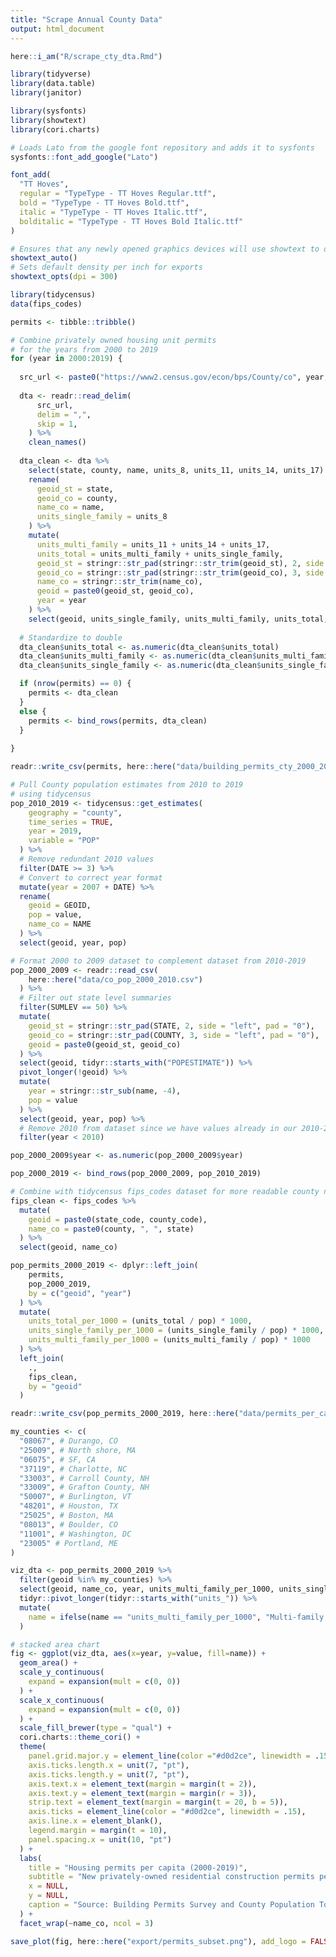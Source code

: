 ```yaml
---
title: "Scrape Annual County Data"
output: html_document
---
```


```r

here::i_am("R/scrape_cty_dta.Rmd")

library(tidyverse)
library(data.table)
library(janitor)

library(sysfonts)
library(showtext)
library(cori.charts)

# Loads Lato from the google font repository and adds it to sysfonts
sysfonts::font_add_google("Lato")

font_add(
  "TT Hoves",
  regular = "TypeType - TT Hoves Regular.ttf",
  bold = "TypeType - TT Hoves Bold.ttf",
  italic = "TypeType - TT Hoves Italic.ttf",
  bolditalic = "TypeType - TT Hoves Bold Italic.ttf"
)

# Ensures that any newly opened graphics devices will use showtext to draw text
showtext_auto()
# Sets default density per inch for exports
showtext_opts(dpi = 300)

library(tidycensus)
data(fips_codes)

```


```r

permits <- tibble::tribble()

# Combine privately owned housing unit permits 
# for the years from 2000 to 2019
for (year in 2000:2019) {
  
  src_url <- paste0("https://www2.census.gov/econ/bps/County/co", year, "a.txt")
  
  dta <- readr::read_delim(
      src_url,
      delim = ",",
      skip = 1,
    ) %>%
    clean_names()
  
  dta_clean <- dta %>%
    select(state, county, name, units_8, units_11, units_14, units_17) %>%
    rename(
      geoid_st = state,
      geoid_co = county,
      name_co = name,
      units_single_family = units_8
    ) %>%
    mutate(
      units_multi_family = units_11 + units_14 + units_17,
      units_total = units_multi_family + units_single_family,
      geoid_st = stringr::str_pad(stringr::str_trim(geoid_st), 2, side = "left", pad = "0"),
      geoid_co = stringr::str_pad(stringr::str_trim(geoid_co), 3, side = "left", pad = "0"),
      name_co = stringr::str_trim(name_co),
      geoid = paste0(geoid_st, geoid_co),
      year = year
    ) %>%
    select(geoid, units_single_family, units_multi_family, units_total, year)
  
  # Standardize to double
  dta_clean$units_total <- as.numeric(dta_clean$units_total)
  dta_clean$units_multi_family <- as.numeric(dta_clean$units_multi_family)
  dta_clean$units_single_family <- as.numeric(dta_clean$units_single_family)

  if (nrow(permits) == 0) {
    permits <- dta_clean
  }
  else {
    permits <- bind_rows(permits, dta_clean)
  }
  
}

readr::write_csv(permits, here::here("data/building_permits_cty_2000_2019.csv"))

```


```r

# Pull County population estimates from 2010 to 2019
# using tidycensus
pop_2010_2019 <- tidycensus::get_estimates(
    geography = "county",
    time_series = TRUE,
    year = 2019,
    variable = "POP"
  ) %>%
  # Remove redundant 2010 values
  filter(DATE >= 3) %>%
  # Convert to correct year format
  mutate(year = 2007 + DATE) %>%
  rename(
    geoid = GEOID,
    pop = value,
    name_co = NAME
  ) %>%
  select(geoid, year, pop)

```

```r

# Format 2000 to 2009 dataset to complement dataset from 2010-2019
pop_2000_2009 <- readr::read_csv(
    here::here("data/co_pop_2000_2010.csv")
  ) %>%
  # Filter out state level summaries
  filter(SUMLEV == 50) %>%
  mutate(
    geoid_st = stringr::str_pad(STATE, 2, side = "left", pad = "0"),
    geoid_co = stringr::str_pad(COUNTY, 3, side = "left", pad = "0"),
    geoid = paste0(geoid_st, geoid_co)
  ) %>%
  select(geoid, tidyr::starts_with("POPESTIMATE")) %>%
  pivot_longer(!geoid) %>%
  mutate(
    year = stringr::str_sub(name, -4),
    pop = value
  ) %>%
  select(geoid, year, pop) %>%
  # Remove 2010 from dataset since we have values already in our 2010-2019 dataset
  filter(year < 2010)

pop_2000_2009$year <- as.numeric(pop_2000_2009$year)

```

```r

pop_2000_2019 <- bind_rows(pop_2000_2009, pop_2010_2019)

# Combine with tidycensus fips_codes dataset for more readable county names
fips_clean <- fips_codes %>%
  mutate(
    geoid = paste0(state_code, county_code),
    name_co = paste0(county, ", ", state)
  ) %>%
  select(geoid, name_co)

pop_permits_2000_2019 <- dplyr::left_join(
    permits,
    pop_2000_2019,
    by = c("geoid", "year")
  ) %>%
  mutate(
    units_total_per_1000 = (units_total / pop) * 1000,
    units_single_family_per_1000 = (units_single_family / pop) * 1000,
    units_multi_family_per_1000 = (units_multi_family / pop) * 1000
  ) %>% 
  left_join(
    .,
    fips_clean, 
    by = "geoid"
  )

readr::write_csv(pop_permits_2000_2019, here::here("data/permits_per_capita_2000_2019.csv"))

```


```r

my_counties <- c(
  "08067", # Durango, CO
  "25009", # North shore, MA
  "06075", # SF, CA
  "37119", # Charlotte, NC
  "33003", # Carroll County, NH
  "33009", # Grafton County, NH
  "50007", # Burlington, VT
  "48201", # Houston, TX
  "25025", # Boston, MA
  "08013", # Boulder, CO
  "11001", # Washington, DC
  "23005" # Portland, ME
)

viz_dta <- pop_permits_2000_2019 %>%
  filter(geoid %in% my_counties) %>%
  select(geoid, name_co, year, units_multi_family_per_1000, units_single_family_per_1000) %>%
  tidyr::pivot_longer(tidyr::starts_with("units_")) %>%
  mutate(
    name = ifelse(name == "units_multi_family_per_1000", "Multi-family units", "Single-family units")
  )

```

```r

# stacked area chart
fig <- ggplot(viz_dta, aes(x=year, y=value, fill=name)) + 
  geom_area() +
  scale_y_continuous(
    expand = expansion(mult = c(0, 0))
  ) +
  scale_x_continuous(
    expand = expansion(mult = c(0, 0))
  ) +
  scale_fill_brewer(type = "qual") +
  cori.charts::theme_cori() +
  theme(
    panel.grid.major.y = element_line(color ="#d0d2ce", linewidth = .15, linetype = "solid"),
    axis.ticks.length.x = unit(7, "pt"),
    axis.ticks.length.y = unit(7, "pt"),
    axis.text.x = element_text(margin = margin(t = 2)),
    axis.text.y = element_text(margin = margin(r = 3)),
    strip.text = element_text(margin = margin(t = 20, b = 5)),
    axis.ticks = element_line(color = "#d0d2ce", linewidth = .15),
    axis.line.x = element_blank(),
    legend.margin = margin(t = 10),
    panel.spacing.x = unit(10, "pt")
  ) +
  labs(
    title = "Housing permits per capita (2000-2019)",
    subtitle = "New privately-owned residential construction permits per 1,000 people",
    x = NULL,
    y = NULL,
    caption = "Source: Building Permits Survey and County Population Totals, 2000-2019"
  ) +
  facet_wrap(~name_co, ncol = 3)

save_plot(fig, here::here("export/permits_subset.png"), add_logo = FALSE, chart_height = 8.5)

```

